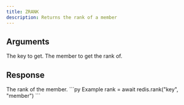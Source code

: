 ```yaml
---
title: ZRANK
description: Returns the rank of a member
---
```



## Arguments 

<ParamField body="key" type="string" required>
  The key to get.
</ParamField>

<ParamField body="member" type="TMember" required>
  The member to get the rank of.
</ParamField>

## Response

<ResponseField type="integer" required>
    The rank of the member.
</ResponseField>



<RequestExample>
```py Example
rank = await redis.rank("key", "member")
```
</RequestExample>
